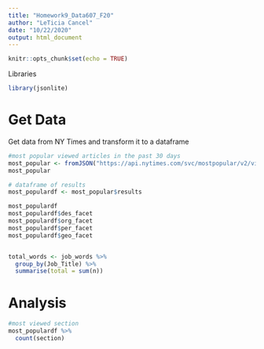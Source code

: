 ```yaml
---
title: "Homework9_Data607_F20"
author: "LeTicia Cancel"
date: "10/22/2020"
output: html_document
---
```


```r
knitr::opts_chunk$set(echo = TRUE)
```

Libraries
```r
library(jsonlite)
```
# Get Data

Get data from NY Times and transform it to a dataframe
```r

#most popular viewed articles in the past 30 days
most_popular <- fromJSON("https://api.nytimes.com/svc/mostpopular/v2/viewed/30.json?api-key=PznXIQ8GgeAC84XdXYy34uS8IGQhqqyA")
most_popular

# dataframe of results
most_populardf <- most_popular$results

most_populardf
most_populardf$des_facet
most_populardf$org_facet
most_populardf$per_facet
most_populardf$geo_facet


total_words <- job_words %>%
  group_by(Job_Title) %>%
  summarise(total = sum(n))
```

# Analysis
```r
#most viewed section
most_populardf %>%
  count(section)
```

